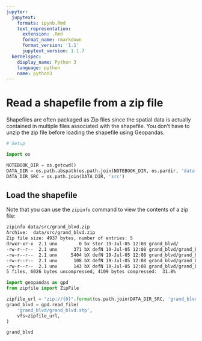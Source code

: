 ```yaml
---
jupyter:
  jupytext:
    formats: ipynb,Rmd
    text_representation:
      extension: .Rmd
      format_name: rmarkdown
      format_version: '1.1'
      jupytext_version: 1.1.7
  kernelspec:
    display_name: Python 3
    language: python
    name: python3
---
```


# Read a shapefile from a zip file

Shapefiles are often packaged as Zip files since the spatial data is actually contained in multiple files associated with the shapefile. You don't have to unzip the zip file before loading the shapefile using Geopandas.

```python
# Setup

import os

NOTEBOOK_DIR = os.getcwd()
DATA_DIR = os.path.abspath(os.path.join(NOTEBOOK_DIR, os.pardir, 'data'))
DATA_DIR_SRC = os.path.join(DATA_DIR, 'src')
```

## Load the shapefile

Note that you can use the `zipinfo` command to view the contents of a zip file:

```bash
zipinfo data/src/grand_blvd.zip
Archive:  data/src/grand_blvd.zip
Zip file size: 4937 bytes, number of entries: 5
drwxr-xr-x  2.1 unx        0 bx stor 19-Jul-05 12:08 grand_blvd/
-rw-r--r--  2.1 unx      371 bX defN 19-Jul-05 12:08 grand_blvd/grand_blvd.dbf
-rw-r--r--  2.1 unx     5404 bX defN 19-Jul-05 12:08 grand_blvd/grand_blvd.shp
-rw-r--r--  2.1 unx      108 bX defN 19-Jul-05 12:08 grand_blvd/grand_blvd.shx
-rw-r--r--  2.1 unx      143 bX defN 19-Jul-05 12:08 grand_blvd/grand_blvd.prj
5 files, 6026 bytes uncompressed, 4109 bytes compressed:  31.8%
```

```python
import geopandas as gpd
from zipfile import ZipFile

zipfile_url = "zip://{0}".format(os.path.join(DATA_DIR_SRC, 'grand_blvd.zip'))
grand_blvd = gpd.read_file(
    'grand_blvd/grand_blvd.shp',
    vfs=zipfile_url,
)

grand_blvd
```

```python

```
